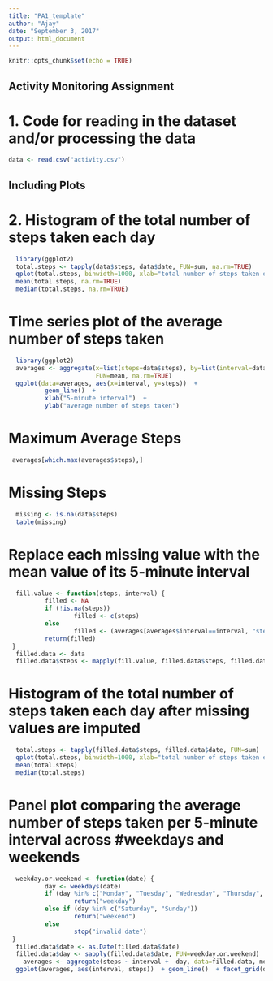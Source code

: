---
title: "PA1_template"
author: "Ajay"
date: "September 3, 2017"
output: html_document
---

```{r setup, include=FALSE}
knitr::opts_chunk$set(echo = TRUE)
```

## Activity Monitoring Assignment

# 1. Code for reading in the dataset and/or processing the data

```{r Activity}
data <- read.csv("activity.csv")
```

## Including Plots

# 2. Histogram of the total number of steps taken each day

```{r , echo=TRUE}
  library(ggplot2)
  total.steps <- tapply(data$steps, data$date, FUN=sum, na.rm=TRUE)
  qplot(total.steps, binwidth=1000, xlab="total number of steps taken each day")
  mean(total.steps, na.rm=TRUE)
  median(total.steps, na.rm=TRUE)
```

# Time series plot of the average number of steps taken

```{r , echo=TRUE}
  library(ggplot2)
  averages <- aggregate(x=list(steps=data$steps), by=list(interval=data$interval),
                        FUN=mean, na.rm=TRUE)
  ggplot(data=averages, aes(x=interval, y=steps))  +
          geom_line()  +
          xlab("5-minute interval")  +
          ylab("average number of steps taken")
```

# Maximum Average Steps
```{r , echo=TRUE}
 averages[which.max(averages$steps),]
```

# Missing Steps
```{r , echo=TRUE}
  missing <- is.na(data$steps)
  table(missing)
```
# Replace each missing value with the mean value of its 5-minute interval
```{r , echo=TRUE}
  fill.value <- function(steps, interval) {
          filled <- NA
          if (!is.na(steps))
                  filled <- c(steps)
          else
                  filled <- (averages[averages$interval==interval, "steps"])
          return(filled)
 }
  filled.data <- data
  filled.data$steps <- mapply(fill.value, filled.data$steps, filled.data$interval)
```
# Histogram of the total number of steps taken each day after missing values are imputed
```{r , echo=TRUE}
  total.steps <- tapply(filled.data$steps, filled.data$date, FUN=sum)
  qplot(total.steps, binwidth=1000, xlab="total number of steps taken each day")
  mean(total.steps)
  median(total.steps)
```
# Panel plot comparing the average number of steps taken per 5-minute interval across #weekdays and weekends
```{r , echo=TRUE}
  weekday.or.weekend <- function(date) {
          day <- weekdays(date)
          if (day %in% c("Monday", "Tuesday", "Wednesday", "Thursday", "Friday"))
                  return("weekday")
          else if (day %in% c("Saturday", "Sunday"))
                  return("weekend")
          else
                  stop("invalid date")
 }
  filled.data$date <- as.Date(filled.data$date)
  filled.data$day <- sapply(filled.data$date, FUN=weekday.or.weekend)
    averages <- aggregate(steps ~ interval +  day, data=filled.data, mean)
  ggplot(averages, aes(interval, steps))  + geom_line()  + facet_grid(day ~ .)  +        xlab("5-minute interval") +  ylab("Number of steps")
```
